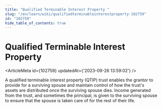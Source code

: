 ```yaml
---
title: "Qualified Terminable Interest Property "
slug: "/en/learn/wiki/qualifiedterminableinterestproperty-102759"
id: "102759"
hide_table_of_contents: true
---
```



# Qualified Terminable Interest Property 

<ArticleMeta id={102759} updatedAt={'2023-09-26 13:59:02'} />
<div className='border-solid border-b border-t-0 my-4 border-[var(--ifm-color-gray-300)]' />

A qualified terminable interest property (QTIP) trust enables the grantor to provide for a surviving spouse and maintain control of how the trust's assets are distributed once the surviving spouse dies. Income generated from the trust, and sometimes the principal, is given to the surviving spouse to ensure that the spouse is taken care of for the rest of their life.
